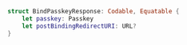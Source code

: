 ```swift
struct BindPasskeyResponse: Codable, Equatable {
    let passkey: Passkey
    let postBindingRedirectURI: URL?
}
```
